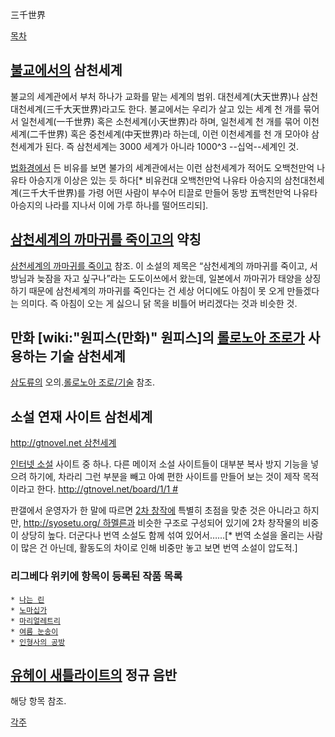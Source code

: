 三千世界

[[목차]]

== [[불교]]에서의 삼천세계 ==
불교의 세계관에서 부처 하나가 교화를 맡는 세계의 범위. 대천세계(大天世界)나 삼천대천세계(三千大天世界)라고도 한다.
불교에서는 우리가 살고 있는 세계 천 개를 묶어서 일천세계(一千世界) 혹은 소천세계(小天世界)라 하며, 일천세계 천 개를 묶어 이천세계(二千世界) 혹은 중천세계(中天世界)라 하는데, 이런 이천세계를 천 개 모아야 삼천세계가 된다. 즉 삼천세계는 3000 세계가 아니라 1000^3 --십억--세계인 것.

[[법화경]]에서 든 비유를 보면 불가의 세계관에서는 이런 삼천세계가 적어도 오백천만억 나유타 아승지개 이상은 있는 듯 하다[* 비유컨대 오백천만억 나유타 아승지의 삼천대천세계(三千大千世界)를 가령 어떤 사람이 부수어 티끌로 만들어 동방 五백천만억 나유타 아승지의 나라를 지나서 이에 가루 하나를 떨어뜨리되].

== [[삼천세계의 까마귀를 죽이고]]의 약칭 ==
[[삼천세계의 까마귀를 죽이고]] 참조. 이 소설의 제목은 “삼천세계의 까마귀를 죽이고, 서방님과 늦잠을 자고 싶구나”라는 도도이쓰에서 왔는데, 일본에서 까마귀가 태양을 상징하기 때문에 삼천세계의 까마귀를 죽인다는 건 세상 어디에도 아침이 못 오게 만들겠다는 의미다. 즉 아침이 오는 게 싫으니 닭 목을 비틀어 버리겠다는 것과 비슷한 것.

== 만화 [wiki:"원피스(만화)" 원피스]의 [[롤로노아 조로]]가 사용하는 기술 삼천세계 ==
[[삼도류]]의 오의.[[롤로노아 조로/기술]] 참조.

== 소설 연재 사이트 삼천세계 ==
[[http://gtnovel.net 삼천세계]]

[[인터넷 소설]] 사이트 중 하나.
다른 메이저 소설 사이트들이 대부분 복사 방지 기능을 넣으려 하기에, 차라리 그런 부분을 빼고 아예 편한 사이트를 만들어 보는 것이 제작 목적이라고 한다. [[http://gtnovel.net/board/1/1 #]]

판갤에서 운영자가 한 말에 따르면 [[2차 창작]]에 특별히 초점을 맞춘 것은 아니라고 하지만, [[http://syosetu.org/ 하멜른]]과 비슷한 구조로 구성되어 있기에 2차 창작물의 비중이 상당히 높다. 더군다나 번역 소설도 함께 섞여 있어서……[* 번역 소설을 올리는 사람이 많은 건 아닌데, 활동도의 차이로 인해 비중만 놓고 보면 번역 소설이 압도적.]

=== 리그베다 위키에 항목이 등록된 작품 목록 ===
 * [[나는 린]]
 * [[노마십가]]
 * [[마리얼레트리]]
 * [[여름 눈송이]]
 * [[인형사의 공방]]

== [[유폐 새틀라이트|유헤이 새틀라이트]]의 정규 음반 ==
해당 항목 참조.


[[각주]]
